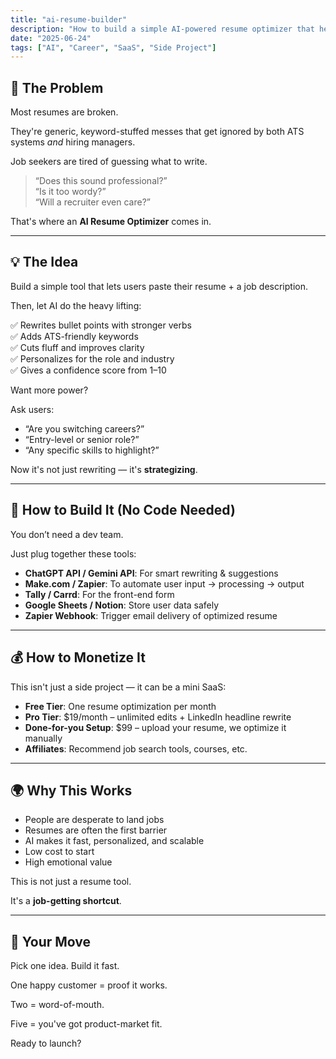 ```yaml
---
title: "ai-resume-builder"
description: "How to build a simple AI-powered resume optimizer that helps job seekers stand out fast."
date: "2025-06-24"
tags: ["AI", "Career", "SaaS", "Side Project"]
---
```


## 🧠 The Problem

Most resumes are broken.

They're generic, keyword-stuffed messes that get ignored by both ATS systems *and* hiring managers.

Job seekers are tired of guessing what to write.

> “Does this sound professional?”  
> “Is it too wordy?”  
> “Will a recruiter even care?”

That's where an **AI Resume Optimizer** comes in.

---

## 💡 The Idea

Build a simple tool that lets users paste their resume + a job description.

Then, let AI do the heavy lifting:

✅ Rewrites bullet points with stronger verbs  
✅ Adds ATS-friendly keywords  
✅ Cuts fluff and improves clarity  
✅ Personalizes for the role and industry  
✅ Gives a confidence score from 1–10

Want more power?

Ask users:
- “Are you switching careers?”
- “Entry-level or senior role?”
- “Any specific skills to highlight?”

Now it's not just rewriting — it's **strategizing**.

---

## 🔧 How to Build It (No Code Needed)

You don’t need a dev team.

Just plug together these tools:

- **ChatGPT API / Gemini API**: For smart rewriting & suggestions  
- **Make.com / Zapier**: To automate user input → processing → output  
- **Tally / Carrd**: For the front-end form  
- **Google Sheets / Notion**: Store user data safely  
- **Zapier Webhook**: Trigger email delivery of optimized resume  

---

## 💰 How to Monetize It

This isn't just a side project — it can be a mini SaaS:

- **Free Tier**: One resume optimization per month  
- **Pro Tier**: $19/month – unlimited edits + LinkedIn headline rewrite  
- **Done-for-you Setup**: $99 – upload your resume, we optimize it manually  
- **Affiliates**: Recommend job search tools, courses, etc.

---

## 🌍 Why This Works

- People are desperate to land jobs  
- Resumes are often the first barrier  
- AI makes it fast, personalized, and scalable  
- Low cost to start  
- High emotional value

This is not just a resume tool.

It's a **job-getting shortcut**.

---

## 🚀 Your Move

Pick one idea. Build it fast.

One happy customer = proof it works.

Two = word-of-mouth.

Five = you've got product-market fit.

Ready to launch?